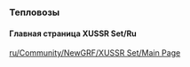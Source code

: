 === Тепловозы ===


====Главная страница XUSSR Set/Ru====
[[ru/Community/NewGRF/XUSSR Set/Main Page]]